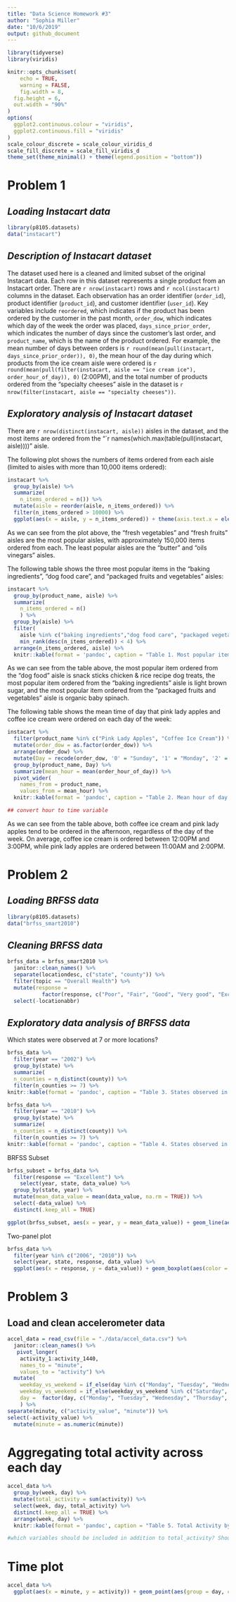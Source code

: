 ```yaml
---
title: "Data Science Homework #3"
author: "Sophia Miller"
date: "10/6/2019"
output: github_document
---
```


```r
library(tidyverse)
library(viridis)

knitr::opts_chunk$set(
	echo = TRUE,
	warning = FALSE,
	fig.width = 8, 
  fig.height = 6,
  out.width = "90%"
)
options(
  ggplot2.continuous.colour = "viridis",
  ggplot2.continuous.fill = "viridis"
)
scale_colour_discrete = scale_colour_viridis_d
scale_fill_discrete = scale_fill_viridis_d
theme_set(theme_minimal() + theme(legend.position = "bottom"))
```

# Problem 1
## *Loading Instacart data*

```r
library(p8105.datasets)
data("instacart")
```

## *Description of Instacart dataset*

The dataset used here is a cleaned and limited subset of the original Instacart data. Each row in this dataset represents a single product from an Instacart order. There are `r nrow(instacart)` rows and `r ncol(instacart)` columns in the dataset. Each observation has an order identifier (`order_id`), product identifier (`product_id`), and customer identifier (`user_id`). Key variables include `reordered`, which indicates  if the product has been ordered by the customer in the past month, `order_dow`, which indicates which day of the week the order was placed, `days_since_prior_order`, which indicates the number of days since the customer's last order, and `product_name`, which is the name of the product ordered. For example, the mean number of days between orders is `r round(mean(pull(instacart, days_since_prior_order)), 0)`, the mean hour of the day during which products from the ice cream aisle were ordered is `r round(mean(pull(filter(instacart, aisle == "ice cream ice"), order_hour_of_day)), 0)` (2:00PM), and the total number of products ordered from the "specialty cheeses" aisle in the dataset is `r nrow(filter(instacart, aisle == "specialty cheeses"))`.

## *Exploratory analysis of Instacart dataset*

There are `r nrow(distinct(instacart, aisle))` aisles in the dataset, and the most items are ordered from the "`r names(which.max(table(pull(instacart, aisle))))" aisle.

The following plot shows the numbers of items ordered from each aisle (limited to aisles with more than 10,000 items ordered):

```r
instacart %>% 
  group_by(aisle) %>% 
  summarize(
    n_items_ordered = n()) %>% 
  mutate(aisle = reorder(aisle, n_items_ordered)) %>% 
  filter(n_items_ordered > 10000) %>% 
  ggplot(aes(x = aisle, y = n_items_ordered)) + theme(axis.text.x = element_text(angle = 45, hjust = 1)) + geom_col() + ggtitle("Figure 1. Number of items ordered per aisle") + theme(plot.title = element_text(hjust = 0.5))
```

As we can see from the plot above, the "fresh vegetables" and "fresh fruits" aisles are the most popular aisles, with approximately 150,000 items ordered from each. The least popular aisles are the "butter" and "oils vinegars" aisles.

The following table shows the three most popular items in the "baking ingredients", "dog food care", and "packaged fruits and vegetables" aisles:

```r
instacart %>% 
  group_by(product_name, aisle) %>%
  summarize(
    n_items_ordered = n()
    ) %>% 
  group_by(aisle) %>% 
  filter(
    aisle %in% c("baking ingredients","dog food care", "packaged vegetables fruits"),
    min_rank(desc(n_items_ordered)) < 4) %>% 
  arrange(n_items_ordered, aisle) %>% 
  knitr::kable(format = 'pandoc', caption = "Table 1. Most popular items by aisle")
```

As we can see from the table above, the most popular item ordered from the "dog food" aisle is snack sticks chicken & rice recipe dog treats, the most popular item ordered from the "baking ingredients" aisle is light brown sugar, and the most popular item ordered from the "packaged fruits and vegetables" aisle is organic baby spinach.

The following table shows the mean time of day that pink lady apples and coffee ice cream were ordered on each day of the week:

```r
instacart %>% 
  filter(product_name %in% c("Pink Lady Apples", "Coffee Ice Cream")) %>% 
  mutate(order_dow = as.factor(order_dow)) %>% 
  arrange(order_dow) %>% 
  mutate(Day = recode(order_dow, '0' = "Sunday", '1' = "Monday", '2' = "Tuesday", '3' = "Wednesday", '4' = "Thursday", '5' = "Friday", '6' = "Saturday")) %>% 
  group_by(product_name, Day) %>% 
  summarize(mean_hour = mean(order_hour_of_day)) %>% 
  pivot_wider(
    names_from = product_name,
    values_from = mean_hour) %>% 
  knitr::kable(format = 'pandoc', caption = "Table 2. Mean hour of day of item order, by day of week", digits = 0)

## convert hour to time variable
```

As we can see from the table above, both coffee ice cream and pink lady apples tend to be ordered in the afternoon, regardless of the day of the week. On average, coffee ice cream is ordered between 12:00PM and 3:00PM, while pink lady apples are ordered between 11:00AM and 2:00PM.

# Problem 2
## *Loading BRFSS data*

```r
library(p8105.datasets)
data("brfss_smart2010") 
```

## *Cleaning BRFSS data*

```r
brfss_data = brfss_smart2010 %>% 
  janitor::clean_names() %>% 
  separate(locationdesc, c("state", "county")) %>% 
  filter(topic == "Overall Health") %>% 
  mutate(response = 
           factor(response, c("Poor", "Fair", "Good", "Very good", "Excellent"))) %>% 
  select(-locationabbr)
```

## *Exploratory data analysis of BRFSS data*
Which states were observed at 7 or more locations?
```r
brfss_data %>% 
  filter(year == "2002") %>% 
  group_by(state) %>% 
  summarize(
  n_counties = n_distinct(county)) %>% 
  filter(n_counties >= 7) %>% 
knitr::kable(format = 'pandoc', caption = "Table 3. States observed in 7 or more counties")
```

```r
brfss_data %>% 
  filter(year == "2010") %>% 
  group_by(state) %>% 
  summarize(
  n_counties = n_distinct(county)) %>% 
  filter(n_counties >= 7) %>% 
knitr::kable(format = 'pandoc', caption = "Table 4. States observed in 7 or more counties")
```

BRFSS Subset

```r
brfss_subset = brfss_data %>% 
  filter(response == "Excellent") %>% 
    select(year, state, data_value) %>%
  group_by(state, year) %>%
  mutate(mean_data_value = mean(data_value, na.rm = TRUE)) %>% 
  select(-data_value) %>% 
  distinct(.keep_all = TRUE)

ggplot(brfss_subset, aes(x = year, y = mean_data_value)) + geom_line(aes(group = state, color = state))
```

Two-panel plot

```r
brfss_data %>% 
  filter(year %in% c("2006", "2010")) %>%
  select(year, state, response, data_value) %>%
  ggplot(aes(x = response, y = data_value)) + geom_boxplot(aes(color = response)) + facet_grid(~year)
```

# Problem 3
## Load and clean accelerometer data

```r
accel_data = read_csv(file = "./data/accel_data.csv") %>% 
  janitor::clean_names() %>%
   pivot_longer(
    activity_1:activity_1440,
    names_to = "minute",
    values_to = "activity") %>% 
  mutate(
    weekday_vs_weekend = if_else(day %in% c("Monday", "Tuesday", "Wednesday", "Thursday", "Friday"), "weekday", day), 
    weekday_vs_weekend = if_else(weekday_vs_weekend %in% c("Saturday", "Sunday"), "weekend", weekday_vs_weekend),
    day =  factor(day, c("Monday", "Tuesday", "Wednesday", "Thursday", "Friday", "Saturday", "Sunday")),
    ) %>%
separate(minute, c("activity_value", "minute")) %>% 
select(-activity_value) %>% 
  mutate(minute = as.numeric(minute))
```
# Aggregating total activity across each day

```r
accel_data %>% 
  group_by(week, day) %>% 
  mutate(total_activity = sum(activity)) %>% 
  select(week, day, total_activity) %>% 
  distinct(.keep_all = TRUE) %>% 
  arrange(week, day) %>% 
  knitr::kable(format = 'pandoc', caption = "Table 5. Total Activity by Day and Week")

#which variables should be included in addition to total_activity? Should we just observe trends or do an analysis?
```

# Time plot

```r
accel_data %>%
  ggplot(aes(x = minute, y = activity)) + geom_point(aes(group = day, color = day), alpha = 0.4) + geom_smooth(aes(group = day, color = day, se = FALSE))
```







